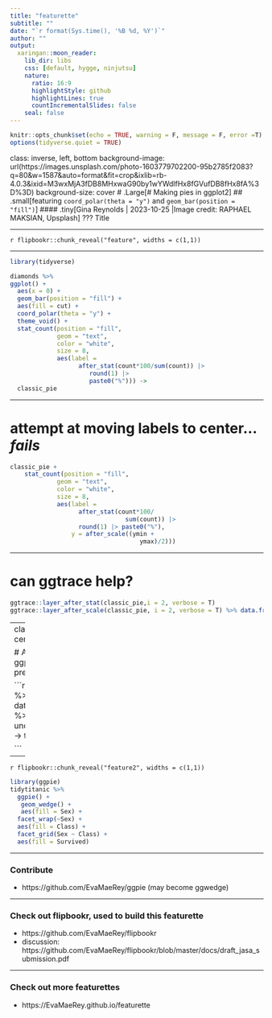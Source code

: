 ```yaml
---
title: "featurette"
subtitle: ""
date: "`r format(Sys.time(), '%B %d, %Y')`"
author: ""
output:
  xaringan::moon_reader:
    lib_dir: libs
    css: [default, hygge, ninjutsu]
    nature:
      ratio: 16:9
      highlightStyle: github
      highlightLines: true
      countIncrementalSlides: false
    seal: false
---
```





```r
knitr::opts_chunk$set(echo = TRUE, warning = F, message = F, error =T)
options(tidyverse.quiet = TRUE)
```

class: inverse, left, bottom
background-image: url(https://images.unsplash.com/photo-1603779702200-95b2785f2083?q=80&w=1587&auto=format&fit=crop&ixlib=rb-4.0.3&ixid=M3wxMjA3fDB8MHxwaG90by1wYWdlfHx8fGVufDB8fHx8fA%3D%3D)
background-size: cover
# .Large[# Making pies in ggplot2]
## .small[featuring `coord_polar(theta = "y")` and `geom_bar(position = "fill")`]
#### .tiny[Gina Reynolds | 2023-10-25 |Image credit: RAPHAEL MAKSIAN, Upsplash]
???
Title 

---


`r flipbookr::chunk_reveal("feature", widths = c(1,1))`

---

```r
library(tidyverse)

diamonds %>%
ggplot() + 
  aes(x = 0) + 
  geom_bar(position = "fill") + 
  aes(fill = cut) +
  coord_polar(theta = "y") + 
  theme_void() + 
  stat_count(position = "fill", 
             geom = "text", 
             color = "white",
             size = 8,
             aes(label = 
                   after_stat(count*100/sum(count)) |> 
                      round(1) |>   
                      paste0("%"))) ->
  classic_pie
```

---

# attempt at moving labels to center... *fails*

```r
classic_pie + 
    stat_count(position = "fill", 
             geom = "text", 
             color = "white",
             size = 8,
             aes(label = 
                   after_stat(count*100/
                                sum(count)) |> 
                   round(1) |> paste0("%"),
                 y = after_scale((ymin + 
                                    ymax)/2)))
```


---

# can ggtrace help? 

```r
ggtrace::layer_after_stat(classic_pie,i = 2, verbose = T)
ggtrace::layer_after_scale(classic_pie, i = 2, verbose = T) %>% data.frame()
```



---
class: inverse, center, middle

# And a little ggpie preview... 

```r
Titanic %>% 
  data.frame() %>% 
  uncount(Freq) ->
tidytitanic

```

---


`r flipbookr::chunk_reveal("feature2", widths = c(1,1))`


```r
library(ggpie)
tidytitanic %>%
  ggpie() + 
   geom_wedge() + 
   aes(fill = Sex) + 
  facet_wrap(~Sex) + 
  aes(fill = Class) + 
  facet_grid(Sex ~ Class) + 
  aes(fill = Survived)
```


---

### Contribute

- https://github.com/EvaMaeRey/ggpie (may become ggwedge)


---

### Check out flipbookr, used to build this featurette

- https://github.com/EvaMaeRey/flipbookr
- discussion: https://github.com/EvaMaeRey/flipbookr/blob/master/docs/draft_jasa_submission.pdf 

---

### Check out more featurettes

- https://EvaMaeRey.github.io/featurette



